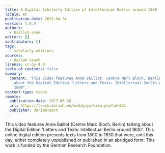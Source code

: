 ```yaml
---
title: A Digital Scholarly Edition of Intellectual Berlin around 1800
locale: en
publication-date: 2019-04-24
version: 1.0.0
authors:
  - baillot-anne
editors: []
contributors: []
tags:
  - scholarly-editions
sources:
  - dariah-teach
license: cc-by-4.0
table-of-contents: false
summary:
  content: 'This video features Anne Baillot, Centre Marc Bloch, Berlin, talking
    about the Digital Edition "Letters and Texts: Intellectual Berlin around
    1800".'
content-type: video
remote:
  publication-date: 2017-06-26
  url: https://teach.dariah.eu/mod/page/view.php?id=531
  publisher: dariahTeach
---
```

This video features Anne Baillot (Centre Marc Bloch, Berlin) talking about the Digital Edition 'Letters and Texts: Intellectual Berlin around 1800'. This online digital edition presents texts from 1800 to 1830 that were, until this day, either completely unpublished or published in an abridged form. This work is funded by the German Research Foundation.

<VideoCard provider="youtube" id="5NXV7YX6KKM" title="DH in Practice" image="/assets/content/assets/en/resources/external/a-digital-scholarly-edition-of-intellectual-berlin-around-1800/anne-baillot.png" subtitle="A Digital Scholarly Edition of Intellectual Berlin around 1800" />
